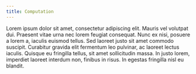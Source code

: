 ```yaml
---
title: Computation
---
```


Lorem ipsum dolor sit amet, consectetur adipiscing elit. Mauris vel volutpat dui. Praesent vitae urna nec lorem feugiat consequat. Nunc ex nisi, posuere a lorem a, iaculis euismod tellus. Sed laoreet justo sit amet commodo suscipit. Curabitur gravida elit fermentum leo pulvinar, ac laoreet lectus iaculis. Quisque eu fringilla tellus, sit amet sollicitudin massa. In justo lorem, imperdiet laoreet interdum non, finibus in risus. In egestas fringilla nisl eu blandit.
